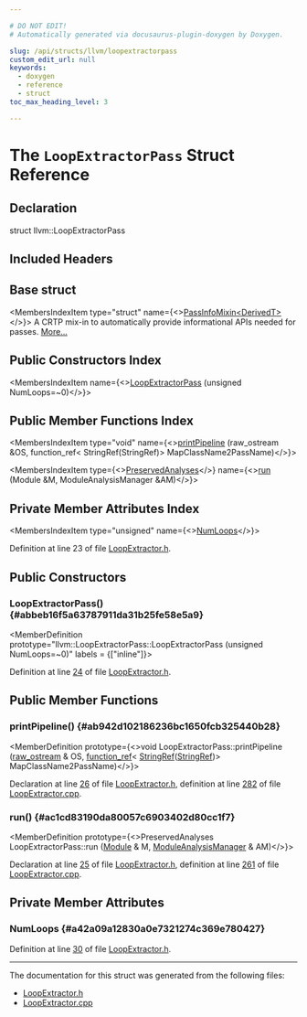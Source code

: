 ```yaml
---

# DO NOT EDIT!
# Automatically generated via docusaurus-plugin-doxygen by Doxygen.

slug: /api/structs/llvm/loopextractorpass
custom_edit_url: null
keywords:
  - doxygen
  - reference
  - struct
toc_max_heading_level: 3

---
```





# The `LoopExtractorPass` Struct Reference

<DoxygenPage pluginConfig={pluginConfig}>



## Declaration

<CodeBlock>struct llvm::LoopExtractorPass</CodeBlock>

## Included Headers

<IncludesList>
<IncludesListItem
  filePath="llvm/Transforms/IPO/LoopExtractor.h"
  permalink="/docs/api/files/include/include/llvm/include/llvm/transforms/include/llvm/transforms/ipo/loopextractor-h"
  isLocal="true" />
</IncludesList>

## Base struct

<MembersIndex>

<MembersIndexItem
  type="struct"
  name={<><a href="/docs/api/structs/llvm/passinfomixin">PassInfoMixin&lt;DerivedT&gt;</a></>}>
A CRTP mix-in to automatically provide informational APIs needed for passes. <a href="/docs/api/structs/llvm/passinfomixin/#details">More...</a>
</MembersIndexItem>

</MembersIndex>

## Public Constructors Index

<MembersIndex>

<MembersIndexItem
  name={<><a href="#abbeb16f5a63787911da31b25fe58e5a9">LoopExtractorPass</a> (unsigned NumLoops=~0)</>}>
</MembersIndexItem>

</MembersIndex>

## Public Member Functions Index

<MembersIndex>

<MembersIndexItem
  type="void"
  name={<><a href="#ab942d102186236bc1650fcb325440b28">printPipeline</a> (raw&#95;ostream &amp;OS, function&#95;ref&lt; StringRef(StringRef)&gt; MapClassName2PassName)</>}>
</MembersIndexItem>

<MembersIndexItem
  type={<><a href="/docs/api/classes/llvm/preservedanalyses">PreservedAnalyses</a></>}
  name={<><a href="#ac1cd83190da80057c6903402d80cc1f7">run</a> (Module &amp;M, ModuleAnalysisManager &amp;AM)</>}>
</MembersIndexItem>

</MembersIndex>

## Private Member Attributes Index

<MembersIndex>

<MembersIndexItem
  type="unsigned"
  name={<><a href="#a42a09a12830a0e7321274c369e780427">NumLoops</a></>}>
</MembersIndexItem>

</MembersIndex>


Definition at line 23 of file <a href="/docs/api/files/include/include/llvm/include/llvm/transforms/include/llvm/transforms/ipo/loopextractor-h">LoopExtractor.h</a>.

<SectionDefinition>

## Public Constructors

### LoopExtractorPass() {#abbeb16f5a63787911da31b25fe58e5a9}

<MemberDefinition
  prototype="llvm::LoopExtractorPass::LoopExtractorPass (unsigned NumLoops=~0)"
  labels = {["inline"]}>

Definition at line <a href="/docs/api/files/include/include/llvm/include/llvm/transforms/include/llvm/transforms/ipo/loopextractor-h/#l00024">24</a> of file <a href="/docs/api/files/include/include/llvm/include/llvm/transforms/include/llvm/transforms/ipo/loopextractor-h">LoopExtractor.h</a>.
</MemberDefinition>

</SectionDefinition>

<SectionDefinition>

## Public Member Functions

### printPipeline() {#ab942d102186236bc1650fcb325440b28}

<MemberDefinition
  prototype={<>void LoopExtractorPass::printPipeline (<a href="/docs/api/classes/llvm/raw-ostream">raw&#95;ostream</a> &amp; OS, <a href="/docs/api/classes/llvm/function-ref">function&#95;ref</a>&lt; <a href="/docs/api/classes/llvm/stringref">StringRef</a>(<a href="/docs/api/classes/llvm/stringref">StringRef</a>)&gt; MapClassName2PassName)</>}>

Declaration at line <a href="/docs/api/files/include/include/llvm/include/llvm/transforms/include/llvm/transforms/ipo/loopextractor-h/#l00026">26</a> of file <a href="/docs/api/files/include/include/llvm/include/llvm/transforms/include/llvm/transforms/ipo/loopextractor-h">LoopExtractor.h</a>, definition at line <a href="/docs/api/files/lib/lib/transforms/lib/transforms/ipo/loopextractor-cpp/#l00282">282</a> of file <a href="/docs/api/files/lib/lib/transforms/lib/transforms/ipo/loopextractor-cpp">LoopExtractor.cpp</a>.
</MemberDefinition>

### run() {#ac1cd83190da80057c6903402d80cc1f7}

<MemberDefinition
  prototype={<>PreservedAnalyses LoopExtractorPass::run (<a href="/docs/api/classes/llvm/module">Module</a> &amp; M, <a href="/docs/api/namespaces/llvm/#af9c9208365fd9ce11392b4d79485e259">ModuleAnalysisManager</a> &amp; AM)</>}>

Declaration at line <a href="/docs/api/files/include/include/llvm/include/llvm/transforms/include/llvm/transforms/ipo/loopextractor-h/#l00025">25</a> of file <a href="/docs/api/files/include/include/llvm/include/llvm/transforms/include/llvm/transforms/ipo/loopextractor-h">LoopExtractor.h</a>, definition at line <a href="/docs/api/files/lib/lib/transforms/lib/transforms/ipo/loopextractor-cpp/#l00261">261</a> of file <a href="/docs/api/files/lib/lib/transforms/lib/transforms/ipo/loopextractor-cpp">LoopExtractor.cpp</a>.
</MemberDefinition>

</SectionDefinition>

<SectionDefinition>

## Private Member Attributes

### NumLoops {#a42a09a12830a0e7321274c369e780427}

<MemberDefinition
  prototype="unsigned llvm::LoopExtractorPass::NumLoops">

Definition at line <a href="/docs/api/files/include/include/llvm/include/llvm/transforms/include/llvm/transforms/ipo/loopextractor-h/#l00030">30</a> of file <a href="/docs/api/files/include/include/llvm/include/llvm/transforms/include/llvm/transforms/ipo/loopextractor-h">LoopExtractor.h</a>.
</MemberDefinition>

</SectionDefinition>

<hr/>

The documentation for this struct was generated from the following files:

<ul>
<li><a href="/docs/api/files/include/include/llvm/include/llvm/transforms/include/llvm/transforms/ipo/loopextractor-h">LoopExtractor.h</a></li>
<li><a href="/docs/api/files/lib/lib/transforms/lib/transforms/ipo/loopextractor-cpp">LoopExtractor.cpp</a></li>
</ul>

</DoxygenPage>
